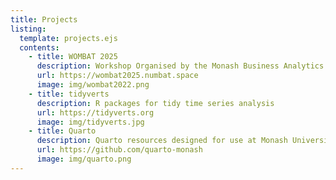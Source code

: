 ```yaml
---
title: Projects
listing:
  template: projects.ejs
  contents:
    - title: WOMBAT 2025
      description: Workshop Organised by the Monash Business Analytics Team 2025 designing data driven discoveries
      url: https://wombat2025.numbat.space
      image: img/wombat2022.png
    - title: tidyverts
      description: R packages for tidy time series analysis
      url: https://tidyverts.org
      image: img/tidyverts.jpg
    - title: Quarto
      description: Quarto resources designed for use at Monash University
      url: https://github.com/quarto-monash
      image: img/quarto.png
---
```


